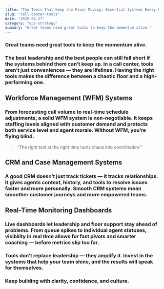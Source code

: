 ```yaml
---
title: "The Tools That Keep the Floor Moving: Essential Systems Every Call Center Needs"
slug: "call-center-tools"
date: "2025-04-27"
category: "ops-strategy"
summary: "Great teams need great tools to keep the momentum alive."
---
```


<h3 className="italic text-center mb-12">Great teams need great tools to keep the momentum alive.</h3>

<h3 className="mb-8">
  The best leadership and the best people can still fall short if the systems behind them can't keep up. In a call center, tools aren’t just conveniences — they are lifelines. Having the right tools makes the difference between a chaotic floor and a high-performing one.
</h3>

## Workforce Management (WFM) Systems

<h3 className="mb-8">
  From forecasting call volume to real-time schedule adjustments, a solid WFM system is non-negotiable. It keeps staffing levels aligned with customer demand and protects both service level and agent morale. Without WFM, you’re flying blind.
</h3>

<blockquote className="border-l-4 border-blue-600 pl-4 italic text-xl mb-8">
  "The right tool at the right time turns chaos into coordination."
</blockquote>

## CRM and Case Management Systems

<h3 className="mb-8">
  A good CRM doesn’t just track tickets — it tracks relationships. It gives agents context, history, and tools to resolve issues faster and more personally. Smooth CRM systems mean smoother customer journeys and more empowered teams.
</h3>

## Real-Time Monitoring Dashboards

<h3 className="mb-8">
  Live dashboards let leadership and floor support stay ahead of problems. From queue spikes to individual agent statuses, visibility in real time allows for fast pivots and smarter coaching — before metrics slip too far.
</h3>

<h3 className="font-semibold mt-12">
  Tools don’t replace leadership — they amplify it. Invest in the systems that help your team shine, and the results will speak for themselves.
</h3>

<h3 className="text-center text-md text-gray-700 mt-16">
  Keep building with clarity, confidence, and culture.
</h3>
